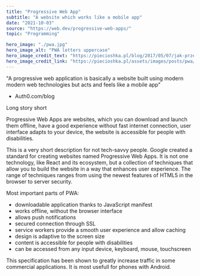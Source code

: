 ---
title: "Progressive Web App"
subtitle: "A website which works like a mobile app"
date: "2021-10-03"
source: "https://web.dev/progressive-web-apps/"
topic: "Programming"

hero_image: "./pwa.jpg"
hero_image_alt: "PWA letters uppercase"
hero_image_credit_text: "https://piecioshka.pl/blog/2017/05/07/jak-przerobic-strone-na-pwa.html"
hero_image_credit_link: "https://piecioshka.pl/assets/images/posts/pwa/logo-pwa.jpg"
---
"A progressive web application is basically a website built using modern
modern web technologies but acts and feels like a mobile app"

- Auth0.com/blog

Long story short

Progressive Web Apps are websites, which you can download and 
launch them offline, have a good experience without fast internet
connection, user interface adapts to your device, the website is accessible 
for people with disabilities. 

This is a very short description for not tech-savvy people. 
Google created a standard for creating websites named Progressive Web Apps.
It is not one technology, like React and its ecosystem, 
but a collection of techniques that allow you to build the website in a way that enhances user experience. The range of techniques ranges
from using the newest features of HTML5 in the browser to server security.

Most important parts of PWA:
- downloadable application thanks to JavaScript manifest
- works offline, without the browser interface 
- allows push notifications
- secured connection through SSL
- service workers provide a smooth user experience and allow caching
- design is adaptive to the screen size
- content is accessible for people with disabilities
- can be accessed from any input device, keyboard, mouse, touchscreen 

This specification has been shown to greatly increase traffic in some commercial applications.
It is most usefull for phones with Android.